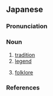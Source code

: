 ==Japanese==
{{ja-kanjitab|でん|せつ|yomi=o}}

===Pronunciation===
{{ja-pron|でんせつ|acc=h|acc_ref=NHK|y=o}}

===Noun===
{{ja-noun|でんせつ|kyu=傳說}}

# [[tradition]]
# [[legend]]
#: {{ja-usex|浦%島 太%郎 '''伝%説'''|^うら%しま ^た%ろう '''でん%せつ'''|The '''legend''' of Urashima Tarō}}
#: {{ja-usex|ゼルダの伝説|^^'''デンセツ'''|The '''Legend''' of Zelda}}
# [[folklore]]

===References===
<references/>